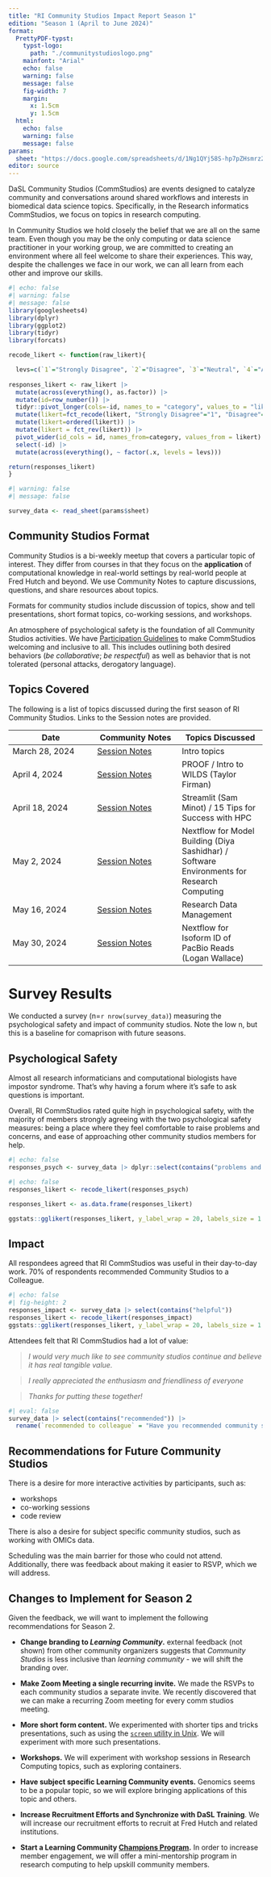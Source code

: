 ---
title: "RI Community Studios Impact Report Season 1"
edition: "Season 1 (April to June 2024)"
format:
  PrettyPDF-typst:
    typst-logo: 
      path: "./communitystudioslogo.png"
    mainfont: "Arial"
    echo: false
    warning: false
    message: false
    fig-width: 7
    margin:
      x: 1.5cm
      y: 1.5cm
  html: 
    echo: false
    warning: false
    message: false
params:
  sheet: "https://docs.google.com/spreadsheets/d/1Ng1QYj58S-hp7pZHsmrz2a_8H6-jhOLm2AwqUPtlHes/edit?usp=sharing"
editor: source
---

DaSL Community Studios (CommStudios) are events designed to catalyze community and conversations around shared workflows and interests in biomedical data science topics. Specifically, in the Research informatics CommStudios, we focus on topics in research computing.

In Community Studios we hold closely the belief that we are all on the same team. Even though you may be the only computing or data science practitioner in your working group, we are committed to creating an environment where all feel welcome to share their experiences. This way, despite the challenges we face in our work, we can all learn from each other and improve our skills.

```{r}
#| echo: false
#| warning: false
#| message: false
library(googlesheets4)
library(dplyr)
library(ggplot2)
library(tidyr)
library(forcats)

recode_likert <- function(raw_likert){

  levs=c(`1`="Strongly Disagree", `2`="Disagree", `3`="Neutral", `4`="Agree", `5`="Strongly Agree")
  
responses_likert <- raw_likert |>
  mutate(across(everything(), as.factor)) |>
  mutate(id=row_number()) |>
  tidyr::pivot_longer(cols=-id, names_to = "category", values_to = "likert") |>
  mutate(likert=fct_recode(likert, "Strongly Disagree"="1", "Disagree"="2", "Neutral"="3", "Agree"="4", "Strongly Agree"="5")) |>
  mutate(likert=ordered(likert)) |>
  mutate(likert = fct_rev(likert)) |>
  pivot_wider(id_cols = id, names_from=category, values_from = likert) |>
  select(-id) |>
  mutate(across(everything(), ~ factor(.x, levels = levs)))

return(responses_likert)
}
```

```{r}
#| warning: false
#| message: false

survey_data <- read_sheet(params$sheet)

```
## Community Studios Format

Community Studios is a bi-weekly meetup that covers a particular topic of interest. They differ from courses in that they focus on the **application** of computational knowledge in real-world settings by real-world people at Fred Hutch and beyond. We use Community Notes to capture discussions, questions, and share resources about topics. 

Formats for community studios include discussion of topics, show and tell presentations, short format topics, co-working sessions, and workshops. 

An atmosphere of psychological safety is the foundation of all Community Studios activities. We have [Participation Guidelines](https://hutchdatascience.org/communitystudios/guidelines) to make CommStudios welcoming and inclusive to all. This includes outlining both desired behaviors (*be collaborative*; *be respectful*) as well as behavior that is not tolerated (personal attacks, derogatory language).

## Topics Covered

The following is a list of topics discussed during the first season of RI Community Studios. Links to the Session notes are provided. 

| Date | Community Notes | Topics Discussed |
| --- | --- | --- |
| March 28, 2024 | [Session Notes](https://docs.google.com/document/d/1KzLZ9VCJW4ofaS-dXdKA8TR2ivAsVvHskJ-hQftLn-s/edit?usp=sharing) | Intro topics |
| April 4, 2024 | [Session Notes](https://docs.google.com/document/d/1Gf5VQdvyanmLLXCUg7Z3yydsQ619uuLjs3V9vzbghA8/edit?usp=sharing) | PROOF / Intro to WILDS (Taylor Firman) |
| April 18, 2024 | [Session Notes](https://docs.google.com/document/d/1xJWJV8wmO7qJd_PdAvdFWqh7cKRCyZ8IXriizV63WOQ/edit?usp=sharing)| Streamlit (Sam Minot) / 15 Tips for Success with HPC |
| May 2, 2024 | [Session Notes](https://docs.google.com/document/d/1W5Cw3iXQED4kV9fZA6L7GQUnzJzdpCW5TnN1HTN69hM/edit?usp=sharing) | Nextflow for Model Building (Diya Sashidhar) / Software Environments for Research Computing |
| May 16, 2024 | [Session Notes](https://docs.google.com/document/d/1kGbe0VAOAC4e2q7R85ZOO8je7VZIX7wPawvhPV76_Qo/edit?usp=sharing) | Research Data Management |
| May 30, 2024 | [Session Notes](https://docs.google.com/document/d/1L84N6qyk6WL9oLCqQV2b7ZTgvEZLKG7xt8rz2XoEKRs/edit?usp=sharing) | Nextflow for Isoform ID of PacBio Reads (Logan Wallace)  |

# Survey Results

We conducted a survey (n=`r nrow(survey_data)`) measuring the psychological safety and impact of community studios. Note the low n, but this is a baseline for comaprison with future seasons. 

## Psychological Safety

Almost all research informaticians and computational biologists have impostor syndrome. That's why having a forum where it's safe to ask questions is important.

Overall, RI CommStudios rated quite high in psychological safety, with the majority of members strongly agreeing with the two psychological safety measures: being a place where they feel comfortable to raise problems and concerns, and ease of approaching other community studios members for help.

```{r}
#| echo: false
responses_psych <- survey_data |> dplyr::select(contains("problems and concerns") | contains("easy to ask")) |> dplyr::rename(`I feel able\nto bring up problems\nand concerns`="On a scale of 1-5 (1-disagree, 5-agree), how much do you agree with the following statements:\n\nI feel able to bring up problems and concerns I have at community studios.")
```

```{r}
#| echo: false
responses_likert <- recode_likert(responses_psych)

responses_likert <- as.data.frame(responses_likert)

ggstats::gglikert(responses_likert, y_label_wrap = 20, labels_size = 1.5) + labs(title="CommStudios Psychological Safety is High") 
```

## Impact

All respondees agreed that RI CommStudios was useful in their day-to-day work. 70% of respondents recommended Community Studios to a Colleague.

```{r}
#| echo: false
#| fig-height: 2
responses_impact <- survey_data |> select(contains("helpful"))
responses_likert <- recode_likert(responses_impact)
ggstats::gglikert(responses_likert, y_label_wrap = 20, labels_size = 1.5)  #+ theme_barbie()
```

Attendees felt that RI CommStudios had a lot of value: 

> *I would very much like to see community studios continue and believe it has real tangible value.*

> *I really appreciated the enthusiasm and friendliness of everyone*

> *Thanks for putting these together!*

```{r}
#| eval: false
survey_data |> select(contains("recommended")) |>
  rename(`recommended to colleague` = "Have you recommended community studios to a colleague in or outside your lab?") |>  ggplot(aes(x=`recommended to colleague`, fill=`recommended to colleague`)) + geom_bar() + ggtitle("Have you recommended community studios to a colleague?")
```

## Recommendations for Future Community Studios

There is a desire for more interactive activities by participants, such as: 

- workshops  
- co-working sessions 
- code review

There is also a desire for subject specific community studios, such as working with OMICs data. 

Scheduling was the main barrier for those who could not attend. Additionally, there was feedback about making it easier to RSVP, which we will address. 

## Changes to Implement for Season 2

Given the feedback, we will want to implement the following recommendations for Season 2. 

- **Change branding to *Learning Community*.** external feedback (not shown) from other community organizers suggests that *Community Studios* is less inclusive than *learning community* - we will shift the branding over.

- **Make Zoom Meeting a single recurring invite.** We made the RSVPs to each community studios a separate invite. We recently discovered that we can make a recurring Zoom meeting for every comm studios meeting.

- **More short form content.** We experimented with shorter tips and tricks presentations, such as using the [`screen` utility in Unix](https://youtu.be/fYWszwc-LXM). We will experiment with more such presentations. 

- **Workshops.** We will experiment with workshop sessions in Research Computing topics, such as exploring containers. 

- **Have subject specific Learning Community events.** Genomics seems to be a popular topic, so we will explore bringing applications of this topic and others.

- **Increase Recruitment Efforts and Synchronize with DaSL Training**. We will increase our recruitment efforts to recruit at Fred Hutch and related institutions. 

- **Start a Learning Community [Champions Program](https://www.cscce.org/resources/community-champions-programs/).** In order to increase member engagement, we will offer a mini-mentorship program in research computing to help upskill community members.